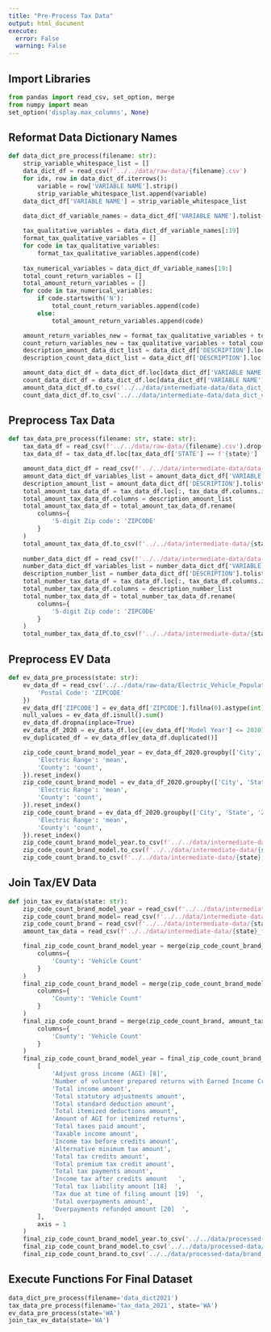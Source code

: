 ```yaml
---
title: "Pre-Process Tax Data"
output: html_document
execute: 
  error: False
  warning: False
---
```


## Import Libraries
```python
from pandas import read_csv, set_option, merge
from numpy import mean
set_option('display.max_columns', None)
```

## Reformat Data Dictionary Names
```python
def data_dict_pre_process(filename: str):
    strip_variable_whitespace_list = []
    data_dict_df = read_csv(f'../../data/raw-data/{filename}.csv')
    for idx, row in data_dict_df.iterrows():
        variable = row['VARIABLE NAME'].strip()
        strip_variable_whitespace_list.append(variable)
    data_dict_df['VARIABLE NAME'] = strip_variable_whitespace_list

    data_dict_df_variable_names = data_dict_df['VARIABLE NAME'].tolist()
    
    tax_qualitative_variables = data_dict_df_variable_names[:19]
    format_tax_qualitative_variables = []
    for code in tax_qualitative_variables:
        format_tax_qualitative_variables.append(code)
    
    tax_numerical_variables = data_dict_df_variable_names[19:]
    total_count_return_variables = []
    total_amount_return_variables = []
    for code in tax_numerical_variables:
        if code.startswith('N'):
            total_count_return_variables.append(code)
        else:
            total_amount_return_variables.append(code)

    amount_return_variables_new = format_tax_qualitative_variables + total_amount_return_variables
    count_return_variables_new = tax_qualitative_variables + total_count_return_variables
    description_amount_data_dict_list = data_dict_df['DESCRIPTION'].loc[data_dict_df['VARIABLE NAME'].isin(amount_return_variables_new)].tolist()
    description_count_data_dict_list = data_dict_df['DESCRIPTION'].loc[data_dict_df['VARIABLE NAME'].isin(count_return_variables_new)].tolist()

    amount_data_dict_df = data_dict_df.loc[data_dict_df['VARIABLE NAME'].isin(amount_return_variables_new)]
    count_data_dict_df = data_dict_df.loc[data_dict_df['VARIABLE NAME'].isin(count_return_variables_new)]
    amount_data_dict_df.to_csv('../../data/intermediate-data/data_dict_variable_total_amount.csv', index=False)
    count_data_dict_df.to_csv('../../data/intermediate-data/data_dict_variable_total_number_returns.csv', index=False)
```

## Preprocess Tax Data
```python
def tax_data_pre_process(filename: str, state: str):
    tax_data_df = read_csv(f'../../data/raw-data/{filename}.csv').drop('agi_stub', axis=1)
    tax_data_df = tax_data_df.loc[tax_data_df['STATE'] == f'{state}']

    amount_data_dict_df = read_csv(f'../../data/intermediate-data/data_dict_variable_total_amount.csv')
    amount_data_dict_df_variables_list = amount_data_dict_df['VARIABLE NAME'].tolist()
    description_amount_list = amount_data_dict_df['DESCRIPTION'].tolist()
    total_amount_tax_data_df = tax_data_df.loc[:, tax_data_df.columns.isin(amount_data_dict_df_variables_list)]
    total_amount_tax_data_df.columns = description_amount_list
    total_amount_tax_data_df = total_amount_tax_data_df.rename(
        columns={
            '5-digit Zip code': 'ZIPCODE'
        }
    )
    total_amount_tax_data_df.to_csv(f'../../data/intermediate-data/{state}_total_amount_tax_data.csv', index=False)
    
    number_data_dict_df = read_csv(f'../../data/intermediate-data/data_dict_variable_total_number_returns.csv')
    number_data_dict_df_variables_list = number_data_dict_df['VARIABLE NAME'].tolist()
    description_number_list = number_data_dict_df['DESCRIPTION'].tolist()
    total_number_tax_data_df = tax_data_df.loc[:, tax_data_df.columns.isin(number_data_dict_df_variables_list)]
    total_number_tax_data_df.columns = description_number_list
    total_number_tax_data_df = total_number_tax_data_df.rename(
        columns={
            '5-digit Zip code': 'ZIPCODE'
        }
    )
    total_number_tax_data_df.to_csv(f'../../data/intermediate-data/{state}_total_number_returns_tax_data.csv', index=False)
```

## Preprocess EV Data
```python
def ev_data_pre_process(state: str):
    ev_data_df = read_csv('../../data/raw-data/Electric_Vehicle_Population_Data.csv').rename(columns={
        'Postal Code': 'ZIPCODE'
    })
    ev_data_df['ZIPCODE'] = ev_data_df['ZIPCODE'].fillna(0).astype(int)
    null_values = ev_data_df.isnull().sum()
    ev_data_df.dropna(inplace=True)
    ev_data_df_2020 = ev_data_df.loc[(ev_data_df['Model Year'] <= 2020) & (ev_data_df['Electric Range'] > 0) & (ev_data_df['Model Year'] > 2010) & (ev_data_df['State'] == f'{state}')]
    ev_duplicated_df = ev_data_df[ev_data_df.duplicated()]

    zip_code_count_brand_model_year = ev_data_df_2020.groupby(['City', 'State', 'ZIPCODE', 'Model Year', 'Make', 'Model', 'Electric Vehicle Type', 'Clean Alternative Fuel Vehicle (CAFV) Eligibility']).agg({
        'Electric Range': 'mean',
        'County': 'count',
    }).reset_index()
    zip_code_count_brand_model = ev_data_df_2020.groupby(['City', 'State', 'ZIPCODE', 'Make', 'Model', 'Electric Vehicle Type', 'Clean Alternative Fuel Vehicle (CAFV) Eligibility']).agg({
        'Electric Range': 'mean',
        'County': 'count',
    }).reset_index()
    zip_code_count_brand = ev_data_df_2020.groupby(['City', 'State', 'ZIPCODE', 'Make', 'Electric Vehicle Type', 'Clean Alternative Fuel Vehicle (CAFV) Eligibility']).agg({
        'Electric Range': 'mean',
        'County': 'count',
    }).reset_index()
    zip_code_count_brand_model_year.to_csv(f'../../data/intermediate-data/{state}_zip_code_brand_model_year.csv', index=False)
    zip_code_count_brand_model.to_csv(f'../../data/intermediate-data/{state}_zip_code_brand_model.csv', index=False)
    zip_code_count_brand.to_csv(f'../../data/intermediate-data/{state}_zip_code_brand.csv', index=False)
```

## Join Tax/EV Data
```python
def join_tax_ev_data(state: str):
    zip_code_count_brand_model_year = read_csv(f'../../data/intermediate-data/{state}_zip_code_brand_model_year.csv')
    zip_code_count_brand_model= read_csv(f'../../data/intermediate-data/{state}_zip_code_brand_model.csv')
    zip_code_count_brand = read_csv(f'../../data/intermediate-data/{state}_zip_code_brand.csv')
    amount_tax_data = read_csv(f'../../data/intermediate-data/{state}_total_amount_tax_data.csv')

    final_zip_code_count_brand_model_year = merge(zip_code_count_brand_model_year, amount_tax_data, on='ZIPCODE').rename(
        columns={
            'County': 'Vehicle Count'
        }
    )
    final_zip_code_count_brand_model = merge(zip_code_count_brand_model, amount_tax_data, on='ZIPCODE').rename(
        columns={
            'County': 'Vehicle Count'
        }
    )
    final_zip_code_count_brand = merge(zip_code_count_brand, amount_tax_data, on='ZIPCODE').rename(
        columns={
            'County': 'Vehicle Count'
        }
    )
    final_zip_code_count_brand_model_year = final_zip_code_count_brand_model_year.drop(
        [
            'Adjust gross income (AGI) [8]',
            'Number of volunteer prepared returns with Earned Income Credit [5]',
            'Total income amount',
            'Total statutory adjustments amount',
            'Total standard deduction amount',
            'Total itemized deductions amount',
            'Amount of AGI for itemized returns',
            'Total taxes paid amount',
            'Taxable income amount',
            'Income tax before credits amount',
            'Alternative minimum tax amount',
            'Total tax credits amount',
            'Total premium tax credit amount',
            'Total tax payments amount',
            'Income tax after credits amount   ',
            'Total tax liability amount [18]  ',
            'Tax due at time of filing amount [19]  ',
            'Total overpayments amount',
            'Overpayments refunded amount [20]  ',
        ],
        axis = 1
    )
    final_zip_code_count_brand_model_year.to_csv('../../data/processed-data/brand_model_year_tax_data.csv', index=False)
    final_zip_code_count_brand_model.to_csv('../../data/processed-data/brand_model_tax_data.csv', index=False)
    final_zip_code_count_brand.to_csv('../../data/processed-data/brand_tax_data.csv', index=False)
```

## Execute Functions For Final Dataset
```python
data_dict_pre_process(filename='data_dict2021')
tax_data_pre_process(filename='tax_data_2021', state='WA')
ev_data_pre_process(state='WA')
join_tax_ev_data(state='WA')
```